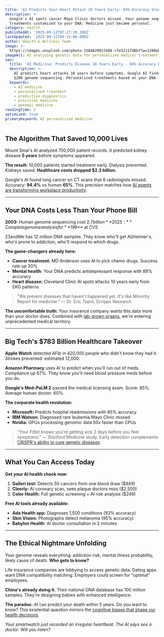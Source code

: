 ```yaml
---
title: 'AI Predicts Your Heart Attack 10 Years Early: 94% Accuracy Stuns Doctors'
description: >-
  Google's AI spots cancer Mayo Clinic doctors missed. Your genome sequenced for $200.
  Treatments customized to your DNA. Medicine just became personal.
category: health
publishedAt: '2025-09-12T07:27:28.208Z'
lastUpdated: '2025-09-12T09:15:00.000Z'
author: Health & Wellness Team
image: >-
  https://images.unsplash.com/photo-1584820927498-cfe5211fd8bf?w=1200&h=630&fit=crop
imageAlt: AI analyzing genetic data for personalized medical treatment planning
seo:
  title: 'AI Medicine: Predicts Disease 10 Years Early - 94% Accuracy Rate'
  description: >-
    AI predicts heart attacks 10 years before symptoms. Google AI finds cancer doctors miss.
    $200 genome sequencing. Personalized treatments based on your DNA.
  keywords:
    - AI medicine
    - personalized treatment
    - predictive diagnostics
    - precision medicine
    - genomic medicine
readingTime: 2
optimized: true
primaryKeyword: AI personalized medicine
---
```

## The Algorithm That Saved 10,000 Lives

Mount Sinai's AI analyzed 700,000 patient records. It predicted kidney disease **5 years** before symptoms appeared.

**The result:** 10,000 patients started treatment early. Dialysis prevented. Kidneys saved. **Healthcare costs dropped $2.3 billion.**

Google's AI found lung cancer on CT scans that 6 radiologists missed. Accuracy: **94.4%** vs human **65%**. This precision matches how [AI agents are transforming workplace productivity](/technology/ai-agents-workplace-productivity-2025).

---

## Your DNA Costs Less Than Your Phone Bill

**2003:** Human genome sequencing cost $2.7 billion
**2025:** Complete genome analysis for **$199** at CVS

23andMe has 12 million DNA samples. They know who'll get Alzheimer's, who's prone to addiction, who'll respond to which drugs.

**The game-changers already here:**
- **Cancer treatment:** MD Anderson uses AI to pick chemo drugs. Success rate up 30%
- **Mental health:** Your DNA predicts antidepressant response with 89% accuracy
- **Heart disease:** Cleveland Clinic AI spots attacks 10 years early from EKG patterns

> "We prevent diseases that haven't happened yet. It's like Minority Report for medicine." — Dr. Eric Topol, Scripps Research

**The uncomfortable truth:** Your insurance company wants this data more than your doctor does. Combined with [lab-grown organs](/science/lab-grown-organs-pass-human-trials), we're entering unprecedented medical territory.

---

## Big Tech's $783 Billion Healthcare Takeover

**Apple Watch** detected AFib in 420,000 people who didn't know they had it. Strokes prevented: estimated 12,000.

**Amazon Pharmacy** uses AI to predict when you'll run out of meds. Compliance up 67%. They know you'll need blood pressure meds before you do.

**Google's Med-PaLM 2** passed the medical licensing exam. Score: 85%. Average human doctor: 60%.

**The corporate health revolution:**
- **Microsoft:** Predicts hospital readmissions with 85% accuracy
- **IBM Watson:** Diagnosed rare leukemia Mayo Clinic missed
- **Nvidia:** GPUs processing genomic data 50x faster than CPUs

> "Your Fitbit knows you're getting sick 2 days before you feel symptoms." — Stanford Medicine study. Early detection complements [CRISPR's ability to cure genetic diseases](/science/crispr-therapeutics-breakthrough-2025).

---

## What You Can Access Today

**Get your AI health check now:**
1. **Galleri test:** Detects 50 cancers from one blood draw ($949)
2. **Cleerly:** AI coronary scan, sees plaque doctors miss ($2,500)
3. **Color Health:** Full genetic screening + AI risk analysis ($249)

**Free AI tools already available:**
- **Ada Health app:** Diagnoses 1,500 conditions (93% accuracy)
- **Skin Vision:** Photographs detect melanoma (95% accuracy)
- **Babylon Health:** AI doctor consultation in 2 minutes

---

## The Ethical Nightmare Unfolding

Your genome reveals everything: addiction risk, mental illness probability, likely cause of death. **Who gets to know?**

Life insurance companies are lobbying to access genetic data. Dating apps want DNA compatibility matching. Employers could screen for "optimal" employees.

**China's already doing it.** Their national DNA database has 100 million samples. They're designing babies with enhanced intelligence.

**The paradox:** AI can predict your death within 5 years. Do you want to know? This existential question mirrors the [cognitive biases that shape our health decisions](/psychology/your-brain-lies-to-you-cognitive-biases-2025).

*Your smartwatch just recorded an irregular heartbeat. The AI says see a doctor. Will you listen?*